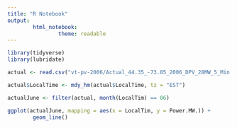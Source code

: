 ```yaml
---
title: "R Notebook"
output: 
        html_notebook:
                theme: readable
---
```



```r
library(tidyverse)
library(lubridate)
```

```r
actual <- read.csv("vt-pv-2006/Actual_44.35_-73.05_2006_DPV_28MW_5_Min.csv", stringsAsFactors = FALSE)

```
```r
actual$LocalTime <- mdy_hm(actual$LocalTime, tz = "EST")
```
```r
actualJune <- filter(actual, month(LocalTim) == 06)
```

```r
ggplot(actualJune, mapping = aes(x = LocalTim, y = Power.MW.)) +
        geom_line()
```

